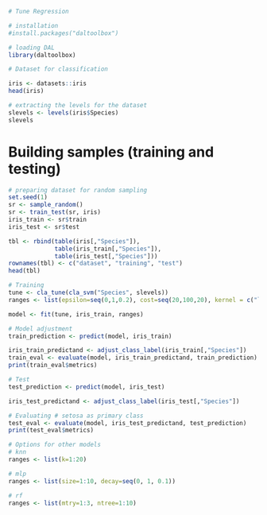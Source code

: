 ```r
# Tune Regression 

# installation 
#install.packages("daltoolbox")

# loading DAL
library(daltoolbox) 
```


```r
# Dataset for classification

iris <- datasets::iris
head(iris)

# extracting the levels for the dataset
slevels <- levels(iris$Species)
slevels
```

# Building samples (training and testing)

```r
# preparing dataset for random sampling
set.seed(1)
sr <- sample_random()
sr <- train_test(sr, iris)
iris_train <- sr$train
iris_test <- sr$test

tbl <- rbind(table(iris[,"Species"]),
             table(iris_train[,"Species"]),
             table(iris_test[,"Species"]))
rownames(tbl) <- c("dataset", "training", "test")
head(tbl)
```


```r
# Training
tune <- cla_tune(cla_svm("Species", slevels))
ranges <- list(epsilon=seq(0,1,0.2), cost=seq(20,100,20), kernel = c("linear", "radial", "polynomial", "sigmoid"))

model <- fit(tune, iris_train, ranges)
```


```r
# Model adjustment
train_prediction <- predict(model, iris_train)

iris_train_predictand <- adjust_class_label(iris_train[,"Species"])
train_eval <- evaluate(model, iris_train_predictand, train_prediction)
print(train_eval$metrics)
```


```r
# Test
test_prediction <- predict(model, iris_test)

iris_test_predictand <- adjust_class_label(iris_test[,"Species"])

# Evaluating # setosa as primary class
test_eval <- evaluate(model, iris_test_predictand, test_prediction)
print(test_eval$metrics)
```


```r
# Options for other models
# knn
ranges <- list(k=1:20)

# mlp
ranges <- list(size=1:10, decay=seq(0, 1, 0.1))

# rf
ranges <- list(mtry=1:3, ntree=1:10)
```

